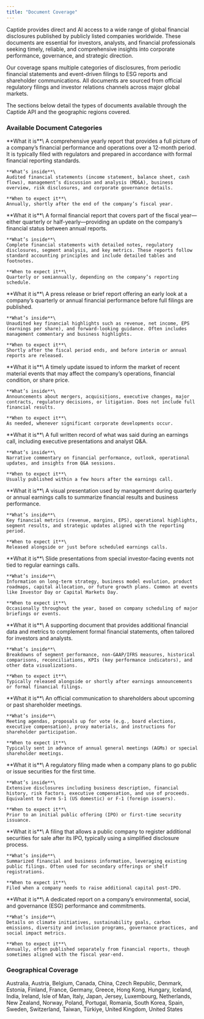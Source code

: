 ```yaml
---
title: "Document Coverage"
---
```


Captide provides direct and AI access to a wide range of global financial disclosures published by publicly listed companies worldwide. These documents are essential for investors, analysts, and financial professionals seeking timely, reliable, and comprehensive insights into corporate performance, governance, and strategic direction.

Our coverage spans multiple categories of disclosures, from periodic financial statements and event-driven filings to ESG reports and shareholder communications. All documents are sourced from official regulatory filings and investor relations channels across major global markets.

The sections below detail the types of documents available through the Captide API and the geographic regions covered.

### Available Document Categories

<AccordionGroup>
  <Accordion title="Annual Financial Reports (10-K equivalent)">
    **What it is**\
    A comprehensive yearly report that provides a full picture of a company’s financial performance and operations over a 12-month period. It is typically filed with regulators and prepared in accordance with formal financial reporting standards.

    **What’s inside**\
    Audited financial statements (income statement, balance sheet, cash flows), management’s discussion and analysis (MD&A), business overview, risk disclosures, and corporate governance details.

    **When to expect it**\
    Annually, shortly after the end of the company’s fiscal year.
  </Accordion>
  <Accordion title="Interim Financial Reports (10-Q equivalent)">
    **What it is**\
    A formal financial report that covers part of the fiscal year—either quarterly or half-yearly—providing an update on the company’s financial status between annual reports.

    **What’s inside**\
    Complete financial statements with detailed notes, regulatory disclosures, segment analysis, and key metrics. These reports follow standard accounting principles and include detailed tables and footnotes.

    **When to expect it**\
    Quarterly or semiannually, depending on the company’s reporting schedule.
  </Accordion>
  <Accordion title="Earnings Releases (8-K Item 2.02 equivalent)">
    **What it is**\
    A press release or brief report offering an early look at a company’s quarterly or annual financial performance before full filings are published.

    **What’s inside**\
    Unaudited key financial highlights such as revenue, net income, EPS (earnings per share), and forward-looking guidance. Often includes management commentary and business highlights.

    **When to expect it**\
    Shortly after the fiscal period ends, and before interim or annual reports are released.
  </Accordion>
  <Accordion title="Current Reports (8-K equivalent)">
    **What it is**\
    A timely update issued to inform the market of recent material events that may affect the company’s operations, financial condition, or share price.

    **What’s inside**\
    Announcements about mergers, acquisitions, executive changes, major contracts, regulatory decisions, or litigation. Does not include full financial results.

    **When to expect it**\
    As needed, whenever significant corporate developments occur.
  </Accordion>
  <Accordion title="Earnings Call Transcripts">
    **What it is**\
    A full written record of what was said during an earnings call, including executive presentations and analyst Q&A.

    **What’s inside**\
    Narrative commentary on financial performance, outlook, operational updates, and insights from Q&A sessions.

    **When to expect it**\
    Usually published within a few hours after the earnings call.
  </Accordion>
  <Accordion title="Earnings Call Slides">
    **What it is**\
    A visual presentation used by management during quarterly or annual earnings calls to summarize financial results and business performance.

    **What’s inside**\
    Key financial metrics (revenue, margins, EPS), operational highlights, segment results, and strategic updates aligned with the reporting period.

    **When to expect it**\
    Released alongside or just before scheduled earnings calls.
  </Accordion>
  <Accordion title="Special Events Slides">
    **What it is**\
    Slide presentations from special investor-facing events not tied to regular earnings calls.

    **What’s inside**\
    Information on long-term strategy, business model evolution, product roadmaps, capital allocation, or future growth plans. Common at events like Investor Day or Capital Markets Day.

    **When to expect it**\
    Occasionally throughout the year, based on company scheduling of major briefings or events.
  </Accordion>
  <Accordion title="Supplemental Financial Information">
    **What it is**\
    A supporting document that provides additional financial data and metrics to complement formal financial statements, often tailored for investors and analysts.

    **What’s inside**\
    Breakdowns of segment performance, non-GAAP/IFRS measures, historical comparisons, reconciliations, KPIs (key performance indicators), and other data visualizations.

    **When to expect it**\
    Typically released alongside or shortly after earnings announcements or formal financial filings.
  </Accordion>
  <Accordion title="Shareholder Meeting Notices (DEF 14A equivalent)">
    **What it is**\
    An official communication to shareholders about upcoming or past shareholder meetings.

    **What’s inside**\
    Meeting agendas, proposals up for vote (e.g., board elections, executive compensation), proxy materials, and instructions for shareholder participation.

    **When to expect it**\
    Typically sent in advance of annual general meetings (AGMs) or special shareholder meetings.
  </Accordion>
  <Accordion title="Initial Registration Statements (S-1 equivalent)">
    **What it is**\
    A regulatory filing made when a company plans to go public or issue securities for the first time.

    **What’s inside**\
    Extensive disclosures including business description, financial history, risk factors, executive compensation, and use of proceeds. Equivalent to Form S-1 (US domestic) or F-1 (foreign issuers).

    **When to expect it**\
    Prior to an initial public offering (IPO) or first-time security issuance.
  </Accordion>
  <Accordion title="Follow-On Registration Statements (S-3 equivalent)">
    **What it is**\
    A filing that allows a public company to register additional securities for sale after its IPO, typically using a simplified disclosure process.

    **What’s inside**\
    Summarized financial and business information, leveraging existing public filings. Often used for secondary offerings or shelf registrations.

    **When to expect it**\
    Filed when a company needs to raise additional capital post-IPO.
  </Accordion>
  <Accordion title="Corporate Sustainability Reports">
    **What it is**\
    A dedicated report on a company’s environmental, social, and governance (ESG) performance and commitments.

    **What’s inside**\
    Details on climate initiatives, sustainability goals, carbon emissions, diversity and inclusion programs, governance practices, and social impact metrics.

    **When to expect it**\
    Annually, often published separately from financial reports, though sometimes aligned with the fiscal year-end.
  </Accordion>
</AccordionGroup>

### Geographical Coverage

<Card title="Available Countries (as of Jul 27, 2025)" img="https://cdn.prod.website-files.com/65f897933a66df2bd38e3b19/687e1bdad79c166723fe3aaf_worldwide-coverage2.avif">
  Australia, Austria, Belgium, Canada, China, Czech Republic, Denmark, Estonia, Finland, France, Germany, Greece, Hong Kong, Hungary, Iceland, India, Ireland, Isle of Man, Italy, Japan, Jersey, Luxembourg, Netherlands, New Zealand, Norway, Poland, Portugal, Romania, South Korea, Spain, Sweden, Switzerland, Taiwan, Türkiye, United Kingdom, United States
</Card>
